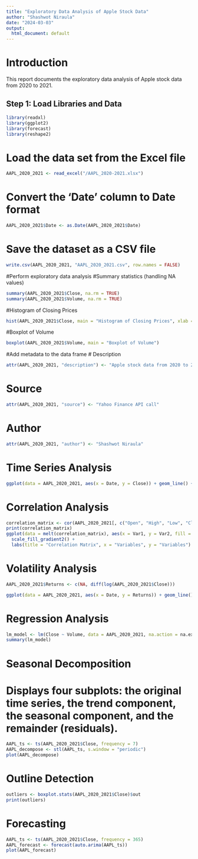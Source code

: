 ---
title: "Exploratory Data Analysis of Apple Stock Data"
author: "Shashwot Niraula"
date: "2024-03-03"
output:
  html_document: default
---

# Introduction

This report documents the exploratory data analysis of Apple stock data from 2020 to 2021.

## Step 1: Load Libraries and Data

```{r}
library(readxl) 
library(ggplot2) 
library(forecast) 
library(reshape2)
```

# Load the data set from the Excel file

```{r}
AAPL_2020_2021 <- read_excel("/AAPL_2020-2021.xlsx") 
```

# Convert the 'Date' column to Date format

```{r}
AAPL_2020_2021$Date <- as.Date(AAPL_2020_2021$Date)
```

# Save the dataset as a CSV file

```{r}
write.csv(AAPL_2020_2021, "AAPL_2020_2021.csv", row.names = FALSE)
```

#Perform exploratory data analysis #Summary statistics (handling NA values)

```{r}
summary(AAPL_2020_2021$Close, na.rm = TRUE)
summary(AAPL_2020_2021$Volume, na.rm = TRUE)
```

#Histogram of Closing Prices

```{r}
hist(AAPL_2020_2021$Close, main = "Histogram of Closing Prices", xlab = "Close Price")
```

#Boxplot of Volume

```{r}
boxplot(AAPL_2020_2021$Volume, main = "Boxplot of Volume")
```

#Add metadata to the data frame \# Description

```{r}
attr(AAPL_2020_2021, "description") <- "Apple stock data from 2020 to 2021"
```

# Source

```{r}
attr(AAPL_2020_2021, "source") <- "Yahoo Finance API call"
```

# Author

```{r}
attr(AAPL_2020_2021, "author") <- "Shashwot Niraula"

```

# Time Series Analysis

```{r}
ggplot(data = AAPL_2020_2021, aes(x = Date, y = Close)) + geom_line() + labs(title = "Apple Stock Prices Over Time", x = "Date", y = "Close Price")
```

# Correlation Analysis

```{r}
correlation_matrix <- cor(AAPL_2020_2021[, c("Open", "High", "Low", "Close", "Adj Close", "Volume")], use = "complete.obs") 
print(correlation_matrix) 
ggplot(data = melt(correlation_matrix), aes(x = Var1, y = Var2, fill = value)) +     geom_tile() + 
  scale_fill_gradient2() + 
  labs(title = "Correlation Matrix", x = "Variables", y = "Variables")
```

# Volatility Analysis

```{r}
AAPL_2020_2021$Returns <- c(NA, diff(log(AAPL_2020_2021$Close)))

ggplot(data = AAPL_2020_2021, aes(x = Date, y = Returns)) + geom_line() + labs(title = "Volatility of Apple Stock Returns Over Time", x = "Date", y = "Returns")
```

# Regression Analysis

```{r}
lm_model <- lm(Close ~ Volume, data = AAPL_2020_2021, na.action = na.exclude)
summary(lm_model)
```

# Seasonal Decomposition

# Displays four subplots: the original time series, the trend component, the seasonal component, and the remainder (residuals).

```{r}
AAPL_ts <- ts(AAPL_2020_2021$Close, frequency = 7) 
AAPL_decompose <- stl(AAPL_ts, s.window = "periodic")
plot(AAPL_decompose)
```

# Outline Detection

```{r}
outliers <- boxplot.stats(AAPL_2020_2021$Close)$out
print(outliers)
```

# Forecasting

```{r}
AAPL_ts <- ts(AAPL_2020_2021$Close, frequency = 365) 
AAPL_forecast <- forecast(auto.arima(AAPL_ts)) 
plot(AAPL_forecast)
```
